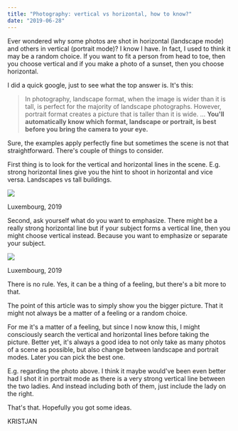 ```yaml
---
title: "Photography: vertical vs horizontal, how to know?"
date: "2019-06-28"
---
```


Ever wondered why some photos are shot in horizontal (landscape mode) and others in vertical (portrait mode)? I know I have. In fact, I used to think it may be a random choice. If you want to fit a person from head to toe, then you choose vertical and if you make a photo of a sunset, then you choose horizontal.

I did a quick google, just to see what the top answer is. It's this:

> In photography, landscape format, when the image is wider than it is tall, is perfect for the majority of landscape photographs. However, portrait format creates a picture that is taller than it is wide. ... **You'll automatically know which format, landscape or portrait, is best before you bring the camera to your eye.**

Sure, the examples apply perfectly fine but sometimes the scene is not that straightforward. There's couple of things to consider.

First thing is to look for the vertical and horizontal lines in the scene. E.g. strong horizontal lines give you the hint to shoot in horizontal and vice versa. Landscapes vs tall buildings.

![](https://kristjanvingel.files.wordpress.com/2019/06/dscf43882.jpg)

Luxembourg, 2019

Second, ask yourself what do you want to emphasize. There might be a really strong horizontal line but if your subject forms a vertical line, then you might choose vertical instead. Because you want to emphasize or separate your subject.

![](https://kristjanvingel.files.wordpress.com/2019/06/dscf46372.jpg)

Luxembourg, 2019

There is no rule. Yes, it can be a thing of a feeling, but there's a bit more to that.

The point of this article was to simply show you the bigger picture. That it might not always be a matter of a feeling or a random choice.

For me it's a matter of a feeling, but since I now know this, I might consciously search the vertical and horizontal lines before taking the picture. Better yet, it's always a good idea to not only take as many photos of a scene as possible, but also change between landscape and portrait modes. Later you can pick the best one.

E.g. regarding the photo above. I think it maybe would've been even better had I shot it in portrait mode as there is a very strong vertical line between the two ladies. And instead including both of them, just include the lady on the right.

That's that. Hopefully you got some ideas.

KRISTJAN
